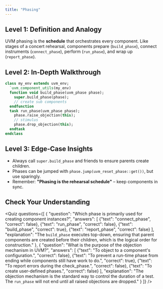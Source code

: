 ```yaml
---
title: "Phasing"
---
```



## Level 1: Definition and Analogy

UVM phasing is the **schedule** that orchestrates every component. Like stages of a concert rehearsal, components prepare (`build_phase`), connect instruments (`connect_phase`), perform (`run_phase`), and wrap up (`report_phase`).

## Level 2: In‑Depth Walkthrough

```systemverilog
class my_env extends uvm_env;
  `uvm_component_utils(my_env)
  function void build_phase(uvm_phase phase);
    super.build_phase(phase);
    // create sub components
  endfunction
  task run_phase(uvm_phase phase);
    phase.raise_objection(this);
    // stimulus
    phase.drop_objection(this);
  endtask
endclass
```

<UvmPhasingDiagram />

## Level 3: Edge‑Case Insights

* Always call `super.build_phase` and friends to ensure parents create children.
* Phases can be jumped with `phase.jump(uvm_reset_phase::get())`, but use sparingly.
* Remember: **"Phasing is the rehearsal schedule"** – keep components in sync.

## Check Your Understanding

<Quiz questions={[
    {
      "question": "Which phase is primarily used for creating component instances?",
      "answers": [
        {"text": "connect_phase", "correct": false},
        {"text": "run_phase", "correct": false},
        {"text": "build_phase", "correct": true},
        {"text": "report_phase", "correct": false}
      ],
      "explanation": "The `build_phase` executes top-down, ensuring that parent components are created before their children, which is the logical order for construction."
    },
    {
      "question": "What is the purpose of the objection mechanism in UVM?",
      "answers": [
        {"text": "To object to a component's configuration.", "correct": false},
        {"text": "To prevent a run-time phase from ending while components still have work to do.", "correct": true},
        {"text": "To report errors during the check_phase.", "correct": false},
        {"text": "To create user-defined phases.", "correct": false}
      ],
      "explanation": "The objection mechanism is the standard way to control the duration of a test. The `run_phase` will not end until all raised objections are dropped."
    }
  ]} />

